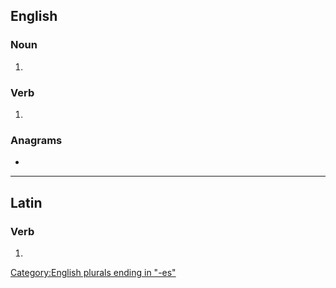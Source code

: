 {{also|Lurches}}
==English==

===Noun===
{{head|en|noun form}}

# {{plural of|en|lurch}}

===Verb===
{{head|en|verb form}}

# {{en-third-person singular of|lurch}}

===Anagrams===
* {{anagrams|en|a=cehlrsu|Schuler|churels}}

[[Category:English plurals ending in "-es"]]

----

==Latin==

===Verb===
{{la-verb-form|lurchēs}}

# {{inflection of|la|lurchō||2|s|pres|act|sub}}